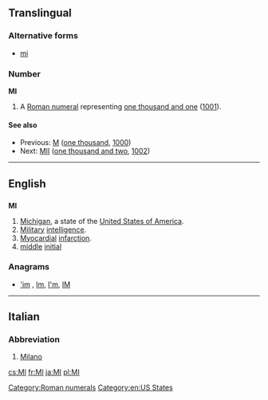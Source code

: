 {{also|Appendix:Variations of "mi"}}
==Translingual==
===Alternative forms===
* {{sense|roman numeral}} [[mi]]

===Number===
'''MI'''

# A [[Roman numeral]] representing [[one thousand and one]] ([[1001]]).

====See also====
* Previous: [[M]] ([[one thousand]], [[1000]])
* Next: [[MII]] ([[one thousand and two]], [[1002]])

[[Category:Roman numerals]]

----

==English==

==={{abbreviation}}===
'''MI'''

# [[Michigan]], a state of the [[United States of America]].
# [[military|Military]] [[intelligence]].
# [[myocardial|Myocardial]] [[infarction]].
# [[middle]] [[initial]]

===Anagrams===
* [['im#English|'im]] , [[Im#English|Im]], [[I'm#English|I'm]], [[IM#English|IM]]


[[Category:en:US States]]

----

==Italian==

===Abbreviation===
{{infl|it|abbreviation}}

# [[Milano]]

[[cs:MI]]
[[fr:MI]]
[[ja:MI]]
[[pl:MI]]